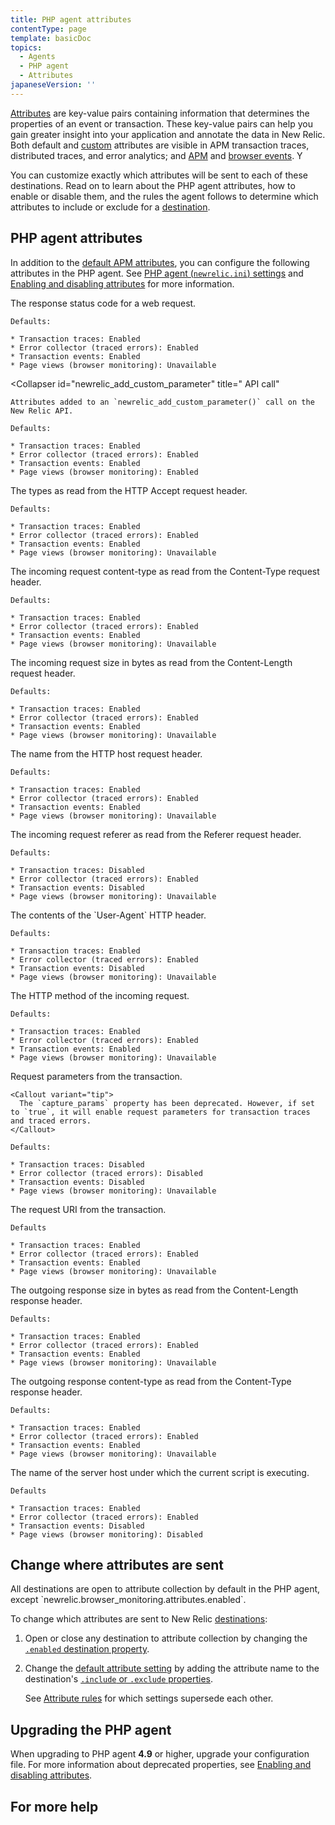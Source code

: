 ```yaml
---
title: PHP agent attributes
contentType: page
template: basicDoc
topics:
  - Agents
  - PHP agent
  - Attributes
japaneseVersion: ''
---
```


[Attributes](/docs/features/agent-attributes) are key-value pairs containing information that determines the properties of an event or transaction. These key-value pairs can help you gain greater insight into your application and annotate the data in New Relic. Both default and [custom](https://docs.newrelic.com/docs/agents/manage-apm-agents/agent-data/collect-custom-attributes) attributes are visible in APM transaction traces, distributed traces, and error analytics; and [APM](https://docs.newrelic.com/docs/insights/explore-data/attributes/apm-default-attributes-insights) and [browser events](https://docs.newrelic.com/docs/insights/explore-data/attributes/browser-default-attributes-insights#browser-attributes-table). Y

You can customize exactly which attributes will be sent to each of these destinations. Read on to learn about the PHP agent attributes, how to enable or disable them, and the rules the agent follows to determine which attributes to include or exclude for a [destination](https://docs.newrelic.com/docs/features/agent-attributes#destinations).

## PHP agent attributes

In addition to the [default APM attributes](https://docs.newrelic.com/docs/insights/new-relic-insights/decorating-events/apm-default-attributes-insights#transaction-defaults), you can configure the following attributes in the PHP agent. See [PHP agent (`newrelic.ini`) settings](/docs/php/php-agent-phpini-settings) and [Enabling and disabling attributes](/docs/agents/php-agent/attributes/enabling-and-disabling-attributes) for more information.

<CollapserGroup>
  <Collapser id="httpResponseCode">
    The response status code for a web request.

    Defaults:

    * Transaction traces: Enabled
    * Error collector (traced errors): Enabled
    * Transaction events: Enabled
    * Page views (browser monitoring): Unavailable
  </Collapser>

  <Collapser
    id="newrelic_add_custom_parameter"
    title=" API call"
  >
    Attributes added to an `newrelic_add_custom_parameter()` call on the New Relic API.

    Defaults:

    * Transaction traces: Enabled
    * Error collector (traced errors): Enabled
    * Transaction events: Enabled
    * Page views (browser monitoring): Enabled
  </Collapser>

  <Collapser id="requestHeadersAccept">
    The types as read from the HTTP Accept request header.

    Defaults:

    * Transaction traces: Enabled
    * Error collector (traced errors): Enabled
    * Transaction events: Enabled
    * Page views (browser monitoring): Unavailable
  </Collapser>

  <Collapser id="requestHeadersContentType">
    The incoming request content-type as read from the Content-Type request header.

    Defaults:

    * Transaction traces: Enabled
    * Error collector (traced errors): Enabled
    * Transaction events: Enabled
    * Page views (browser monitoring): Unavailable
  </Collapser>

  <Collapser id="requestHeadersContentLength">
    The incoming request size in bytes as read from the Content-Length request header.

    Defaults:

    * Transaction traces: Enabled
    * Error collector (traced errors): Enabled
    * Transaction events: Enabled
    * Page views (browser monitoring): Unavailable
  </Collapser>

  <Collapser id="requestHeadersHost">
    The name from the HTTP host request header.

    Defaults:

    * Transaction traces: Enabled
    * Error collector (traced errors): Enabled
    * Transaction events: Enabled
    * Page views (browser monitoring): Unavailable
  </Collapser>

  <Collapser id="requestHeadersReferer">
    The incoming request referer as read from the Referer request header.

    Defaults:

    * Transaction traces: Disabled
    * Error collector (traced errors): Enabled
    * Transaction events: Disabled
    * Page views (browser monitoring): Unavailable
  </Collapser>

  <Collapser id="userAgent">
    The contents of the `User-Agent` HTTP header.

    Defaults:

    * Transaction traces: Enabled
    * Error collector (traced errors): Enabled
    * Transaction events: Disabled
    * Page views (browser monitoring): Unavailable
  </Collapser>

  <Collapser id="requestMethod">
    The HTTP method of the incoming request.

    Defaults:

    * Transaction traces: Enabled
    * Error collector (traced errors): Enabled
    * Transaction events: Enabled
    * Page views (browser monitoring): Unavailable
  </Collapser>

  <Collapser id="requestParameters">
    Request parameters from the transaction.

    <Callout variant="tip">
      The `capture_params` property has been deprecated. However, if set to `true`, it will enable request parameters for transaction traces and traced errors.
    </Callout>

    Defaults:

    * Transaction traces: Disabled
    * Error collector (traced errors): Disabled
    * Transaction events: Disabled
    * Page views (browser monitoring): Unavailable
  </Collapser>

  <Collapser id="request_uri">
    The request URI from the transaction.

    Defaults

    * Transaction traces: Enabled
    * Error collector (traced errors): Enabled
    * Transaction events: Enabled
    * Page views (browser monitoring): Unavailable
  </Collapser>

  <Collapser id="responseheadersContentLength">
    The outgoing response size in bytes as read from the Content-Length response header.

    Defaults:

    * Transaction traces: Enabled
    * Error collector (traced errors): Enabled
    * Transaction events: Enabled
    * Page views (browser monitoring): Unavailable
  </Collapser>

  <Collapser id="requestHeadersContentType">
    The outgoing response content-type as read from the Content-Type response header.

    Defaults:

    * Transaction traces: Enabled
    * Error collector (traced errors): Enabled
    * Transaction events: Enabled
    * Page views (browser monitoring): Unavailable
  </Collapser>

  <Collapser id="server_name">
    The name of the server host under which the current script is executing.

    Defaults

    * Transaction traces: Enabled
    * Error collector (traced errors): Enabled
    * Transaction events: Disabled
    * Page views (browser monitoring): Disabled
  </Collapser>
</CollapserGroup>

## Change where attributes are sent

<Callout variant="tip">
  All destinations are open to attribute collection by default in the PHP agent, except `newrelic.browser_monitoring.attributes.enabled`.
</Callout>

To change which attributes are sent to New Relic [destinations](/docs/apm/other-features/attributes/agent-attributes#destinations):

1. Open or close any destination to attribute collection by changing the [`.enabled` destination property](/docs/agents/php-agent/attributes/enabling-disabling-attributes#destination-on-off).
2. Change the [default attribute setting](#attributes) by adding the attribute name to the destination's [`.include` or `.exclude` properties](/docs/agents/php-agent/attributes/enabling-disabling-attributes#destination-attribute-specific).

   See [Attribute rules](/docs/agents/php-agent/attributes/enabling-disabling-attributes#attruls) for which settings supersede each other.

## Upgrading the PHP agent

When upgrading to PHP agent **4.9** or higher, upgrade your configuration file. For more information about deprecated properties, see [Enabling and disabling attributes](/docs/php/php-agent-enabling-and-disabling-attributes#deprecated).

## For more help
